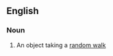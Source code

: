 ==English==

===Noun===
{{en-noun|head=[[random]] [[walker]]}}

# {{context|mathematics|lang=en}} An object taking a [[random walk]]